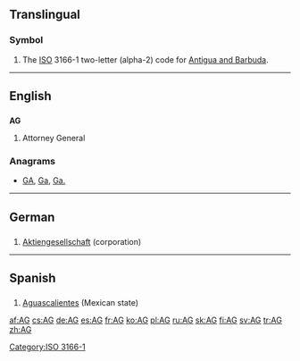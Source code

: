 {{also|Appendix:Variations of "ag"}}
==Translingual==

===Symbol===
{{head|mul|symbol}}
# The [[ISO]] 3166-1 two-letter (alpha-2) code for [[Antigua and Barbuda]].

[[Category:ISO 3166-1]]
----

==English==

==={{initialism}}===
'''AG'''

# Attorney General

===Anagrams===
* [[GA#English|GA]], [[Ga#English|Ga]], [[Ga.#English|Ga.]]

----

==German==

==={{initialism|de}}===
{{head|de|initialism}}

# [[Aktiengesellschaft]] (corporation)

----

==Spanish==

==={{abbreviation|es}}===
{{head|es|abbreviation}}

# [[Aguascalientes]] (Mexican state)

[[af:AG]]
[[cs:AG]]
[[de:AG]]
[[es:AG]]
[[fr:AG]]
[[ko:AG]]
[[pl:AG]]
[[ru:AG]]
[[sk:AG]]
[[fi:AG]]
[[sv:AG]]
[[tr:AG]]
[[zh:AG]]